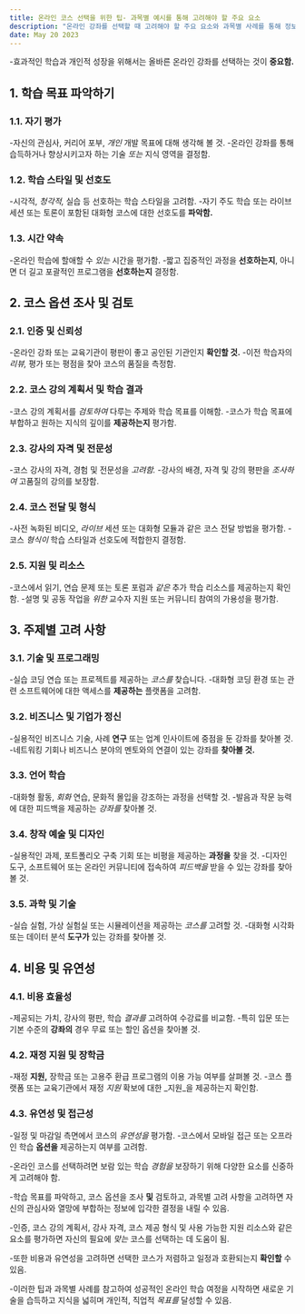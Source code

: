 ```yaml
---
title: 온라인 코스 선택을 위한 팁- 과목별 예시를 통해 고려해야 할 주요 요소
description: "온라인 강좌를 선택할 때 고려해야 할 주요 요소와 과목별 사례를 통해 정보에 입각한 결정을 내리는 데 도움이 되는 유용한 팁을 제공합니다."
date: May 20 2023
---
```


-효과적인 학습과 개인적 성장을 위해서는 올바른 온라인 강좌를 선택하는 것이 **중요함.**

## 1. 학습 목표 파악하기
### 1.1. 자기 평가

-자신의 관심사, 커리어 포부, _개인_ 개발 목표에 대해 생각해 볼 것.
-온라인 강좌를 통해 습득하거나 향상시키고자 하는 기술 _또는_ 지식 영역을 결정함.
### 1.2. 학습 스타일 및 선호도

-시각적, _청각적,_ 실습 등 선호하는 학습 스타일을 고려함.
-자기 주도 학습 또는 라이브 세션 또는 토론이 포함된 대화형 코스에 대한 선호도를 **파악함.**
### 1.3. 시간 약속

-온라인 학습에 할애할 수 _있는_ 시간을 평가함.
-짧고 집중적인 과정을 **선호하는지**, 아니면 더 길고 포괄적인 프로그램을 **선호하는지** 결정함.
## 2. 코스 옵션 조사 및 검토
### 2.1. 인증 및 신뢰성

-온라인 강좌 또는 교육기관이 평판이 좋고 공인된 기관인지 **확인할 것.**
-이전 학습자의 _리뷰,_ 평가 또는 평점을 찾아 코스의 품질을 측정함.
### 2.2. 코스 강의 계획서 및 학습 결과

-코스 강의 계획서를 _검토하여_ 다루는 주제와 학습 목표를 이해함.
-코스가 학습 목표에 부합하고 원하는 지식의 깊이를 **제공하는지** 평가함.
### 2.3. 강사의 자격 및 전문성

-코스 강사의 자격, 경험 및 전문성을 _고려함._
-강사의 배경, 자격 및 강의 평판을 _조사하여_ 고품질의 강의를 보장함.
### 2.4. 코스 전달 및 형식

-사전 녹화된 비디오, _라이브_ 세션 또는 대화형 모듈과 같은 코스 전달 방법을 평가함.
-코스 _형식이_ 학습 스타일과 선호도에 적합한지 결정함.
### 2.5. 지원 및 리소스

-코스에서 읽기, 연습 문제 또는 토론 포럼과 _같은_ 추가 학습 리소스를 제공하는지 확인함.
-설명 및 공동 작업을 _위한_ 교수자 지원 또는 커뮤니티 참여의 가용성을 평가함.
## 3. 주제별 고려 사항
### 3.1. 기술 및 프로그래밍

-실습 코딩 연습 또는 프로젝트를 제공하는 _코스를_ 찾습니다.
-대화형 코딩 환경 또는 관련 소프트웨어에 대한 액세스를 **제공하는** 플랫폼을 고려함.
### 3.2. 비즈니스 및 기업가 정신

-실용적인 비즈니스 기술, 사례 **연구** 또는 업계 인사이트에 중점을 둔 강좌를 찾아볼 것.
-네트워킹 기회나 비즈니스 분야의 멘토와의 연결이 있는 강좌를 **찾아볼 것.**
### 3.3. 언어 학습

-대화형 활동, _회화_ 연습, 문화적 몰입을 강조하는 과정을 선택할 것.
-발음과 작문 능력에 대한 피드백을 제공하는 _강좌를_ 찾아볼 것.
### 3.4. 창작 예술 및 디자인

-실용적인 과제, 포트폴리오 구축 기회 또는 비평을 제공하는 **과정을** 찾을 것.
-디자인 도구, 소프트웨어 또는 온라인 커뮤니티에 접속하여 _피드백을_ 받을 수 있는 강좌를 찾아볼 것.
### 3.5. 과학 및 기술

-실습 실험, 가상 실험실 또는 시뮬레이션을 제공하는 _코스를_ 고려할 것.
-대화형 시각화 또는 데이터 분석 **도구가** 있는 강좌를 찾아볼 것.
## 4. 비용 및 유연성
### 4.1. 비용 효율성

-제공되는 가치, 강사의 평판, 학습 _결과를_ 고려하여 수강료를 비교함.
-특히 입문 또는 기본 수준의 **강좌의** 경우 무료 또는 할인 옵션을 찾아볼 것.
### 4.2. 재정 지원 및 장학금

-재정 **지원,** 장학금 또는 고용주 환급 프로그램의 이용 가능 여부를 살펴볼 것.
-코스 플랫폼 또는 교육기관에서 재정 _지원_ 확보에 대한 _지원_을 제공하는지 확인함.
### 4.3. 유연성 및 접근성

-일정 및 마감일 측면에서 코스의 _유연성을_ 평가함.
-코스에서 모바일 접근 또는 오프라인 학습 **옵션을** 제공하는지 여부를 고려함.


-온라인 코스를 선택하려면 보람 있는 학습 _경험을_ 보장하기 위해 다양한 요소를 신중하게 고려해야 함. 



-학습 목표를 파악하고, 코스 옵션을 조사 **및** 검토하고, 과목별 고려 사항을 고려하면 자신의 관심사와 열망에 부합하는 정보에 입각한 결정을 내릴 수 있음. 



-인증, 코스 강의 계획서, 강사 자격, 코스 제공 형식 및 사용 가능한 지원 리소스와 같은 요소를 평가하면 자신의 필요에 _맞는_ 코스를 선택하는 데 도움이 됨. 



-또한 비용과 유연성을 고려하면 선택한 코스가 저렴하고 일정과 호환되는지 **확인할** 수 있음. 



-이러한 팁과 과목별 사례를 참고하여 성공적인 온라인 학습 여정을 시작하면 새로운 기술을 습득하고 지식을 넓히며 개인적, 직업적 _목표를_ 달성할 수 있음.
